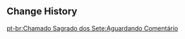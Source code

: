 {{Genius Invokation TCG Stage
|title        = Awaiting Feedback
|type         = Adventure Challenge
|group        = Open World Match
|character    = Pruniere
|requirement  = 10
|location     = Fontaine
|introduction = The job of an aquabus maintenance worker isn't easy. When they're not already fixing something, they're constantly on edge, waiting for news of something else that's gone wrong to arrive any minute... It's at times like these that focusing on a few rounds of Genius Invokation TCG helps take their minds off it all.<br>{{color|bp|Special Rule: When the battle begins, all characters on both sides gain 1 Energy. Each Round, 1 Piercing DMG will be dealt to all of the characters of the first player to declare the end of their Round.}}
|objective_1  = Achieve victory
|reward_1     = Lucky Coin*900
|objective_2  = Achieve victory within 5 Rounds
|reward_2     = Lucky Coin*900
|objective_3  = Use 1 Elemental Burst
|reward_3     = Lucky Coin*900
|lineup       = Assault Specialist Mek - Ousia;Suppression Specialist Mek - Ousia;Assault Specialist Mek - Ousia;Suppression Specialist Mek - Ousia
|support      = Ley Line Disorder: Forerunner's Punishment
|P_support    = Elemental Orb: Dissipated
}}

==Change History==
{{Change History|4.3}}

[[pt-br:Chamado Sagrado dos Sete:Aguardando Comentário]]